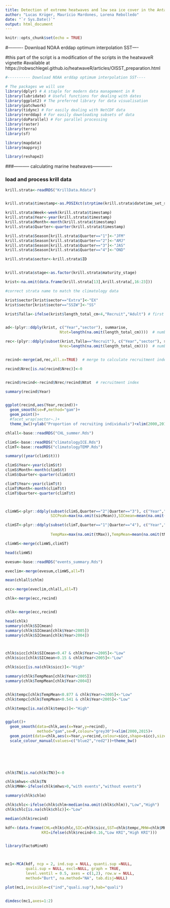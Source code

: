 ---
title: Detection of extreme heatwaves and low sea ice cover in the Antarctic Peninsula  for evaluation of effects over Krill, Part II - process and analyse downloaded data
author: "Lucas Krüger, Maurício Mardones, Lorena Rebolledo"
date: "`r Sys.Date()`"
output: html_document
---

```{r setup, include=FALSE}
knitr::opts_chunk$set(echo = TRUE)
```

#---------- Download NOAA erddap optimum interpolation SST----

#this part of the script is a modification of the scripts in the heatwaveR vignette
#available at https://robwschlegel.github.io/heatwaveR/articles/OISST_preparation.html


```{r, echo =FALSE}
#---------- Download NOAA erddap optimum interpolation SST----

# The packages we will use
library(dplyr) # A staple for modern data management in R
library(lubridate) # Useful functions for dealing with dates
library(ggplot2) # The preferred library for data visualisation
library(patchwork)
library(tidync) # For easily dealing with NetCDF data
library(rerddap) # For easily downloading subsets of data
library(doParallel) # For parallel processing
library(raster)
library(terra)
library(sf)

library(mapdata)
library(mapproj)

library(reshape2)

```


###----------- calculating marine heatwaves-------------

### load and process krill data

```{r}

  
krill.strata<-readRDS("KrillData.Rdata") 


krill.strata$timestamp<-as.POSIXct(strptime(krill.strata$datetime_set_start, format="%Y-%m-%d %H:%M:%S", tz="GMT"))

krill.strata$Week<-week(krill.strata$timestamp)
krill.strata$Year<-year(krill.strata$timestamp)
krill.strata$Month<-month(krill.strata$timestamp)
krill.strata$Quarter<-quarter(krill.strata$timestamp)

krill.strata$Season[krill.strata$Quarter=="1"]<-"JFM"
krill.strata$Season[krill.strata$Quarter=="2"]<-"AMJ"
krill.strata$Season[krill.strata$Quarter=="3"]<-"JAS"
krill.strata$Season[krill.strata$Quarter=="4"]<-"OND"

krill.strata$sector<-krill.strata$ID


krill.strata$stage<-as.factor(krill.strata$maturity_stage)

krist<-na.omit(data.frame(krill.strata[13],krill.strata[,16:23]))

#correct strata name to match the climatology data

krist$sector[krist$sector=="Extra"]<-"EX"
krist$sector[krist$sector=="SSIW"]<-"SS"

krist$Talla<-ifelse(krist$length_total_cm<4,"Recruit","Adult") # first step to calculate the recruitment index


ad<-(plyr::ddply(krist, c("Year","sector"), summarise,
                        Ntot=length(na.omit(length_total_cm))))  # number of adults

rec<-(plyr::ddply(subset(krist,Talla=="Recruit"), c("Year","sector"), summarise,
                        Nrec=length(na.omit(length_total_cm))))  # number of recruiters


recind<-merge(ad,rec,all.x=TRUE)  # merge to calculate recruitment index

recind$Nrec[is.na(recind$Nrec)]<-0


recind$recind<-recind$Nrec/recind$Ntot  # recruitment index

summary(recind$Year)


ggplot(recind,aes(Year,recind))+
  geom_smooth(se=F,method="gam")+
  geom_point()+
  #facet_wrap(sector~.)+
  theme_bw()+ylab("Proportion of recruiting individuals")+xlim(2000,2015)

```



```{r}

chlall<-base::readRDS("CHL_summer.Rds")

climS<-base::readRDS("climatologyICE.Rds")
climT<-base::readRDS("climatologyTEMP.Rds")

summary((year(climS$t)))

climS$Year<-year(climS$t)
climS$Month<-month(climS$t)
climS$Quarter<-quarter(climS$t)

climT$Year<-year(climT$t)
climT$Month<-month(climT$t)
climT$Quarter<-quarter(climT$t)



climWS<-plyr::ddply(subset(climS,Quarter=="2"|Quarter=="3"), c("Year","sector"), summarise,
                    SICPeak=max(na.omit(sicMean)),SICmean=mean(na.omit(sicMean)),Sthresh=mean(na.omit(thresh)))

climST<-plyr::ddply(subset(climT,Quarter=="1"|Quarter=="4"), c("Year","sector"), summarise,
                    
                    TempMax=max(na.omit(tMax)),TempMean=mean(na.omit(tMax)),Tthresh=mean(thresh))

climWS<-merge(climWS,climST)

head(climWS)

evesum<-base::readRDS("events_summary.Rds")

eveclim<-merge(evesum,climWS,all=T)

mean(chlall$chlm)

ecc<-merge(eveclim,chlall,all=T)

chlk<-merge(ecc,recind)


chlk<-merge(ecc,recind)

head(chlk)
summary(chlk$SICmean)
summary(chlk$SICmean[chlk$Year<2005])
summary(chlk$SICmean[chlk$Year>2004])



chlk$sicc[chlk$SICmean<0.47 & chlk$Year>=2005]<-"Low"
chlk$sicc[chlk$SICmean<0.15 & chlk$Year<2005]<-"Low"

chlk$sicc[is.na(chlk$sicc)]<-"High"

summary(chlk$TempMean[chlk$Year<2005])
summary(chlk$TempMean[chlk$Year>2004])


chlk$tempc[chlk$TempMean<0.877 & chlk$Year>=2005]<-"Low"
chlk$tempc[chlk$TempMean<0.541 & chlk$Year<2005]<-"Low"

chlk$tempc[is.na(chlk$tempc)]<-"High"


ggplot()+
  geom_smooth(data=chlk,aes(x=Year,y=recind),
              method="gam",se=F,colour="grey30")+xlim(2000,2015)+
  geom_point(data=chlk,aes(x=Year,y=recind,colour=sicc,shape=sicc),size=2)+
  scale_colour_manual(values=c("blue2","red2"))+theme_bw()
  
  




chlk$TN[is.na(chlk$TN)]<-0

chlk$mhws<-chlk$TN
chlk$MHW<-ifelse(chlk$mhws>0,"with events","without events")

summary(chlk$chlm)

chlk$chlc<-ifelse(chlk$chlm<median(na.omit(chlk$chlm)),"Low","High")
chlk$chlc[is.na(chlk$chlc)]<-"Low"

median(chlk$recind)

kdf<-(data.frame(CHL=chlk$chlc,SIC=chlk$sicc,SST=chlk$tempc,MHW=chlk$MHW,
                KRI=ifelse(chlk$recind<0.16,"Low KRI","High KRI")))


library(FactoMineR)                



mc1<-MCA(kdf, ncp = 2, ind.sup = NULL, quanti.sup =NULL,
         quali.sup = NULL, excl=NULL, graph = TRUE,
         level.ventil = 0.5, axes = c(1,2), row.w = NULL,
         method="Burt", na.method="NA", tab.disj=NULL)

plot(mc1,invisible=c("ind","quali.sup"),hab="quali")


dimdesc(mc1,axes=1:2)



```
